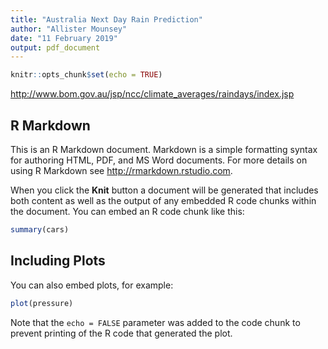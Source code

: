 ```yaml
---
title: "Australia Next Day Rain Prediction"
author: "Allister Mounsey"
date: "11 February 2019"
output: pdf_document
---
```


```r
knitr::opts_chunk$set(echo = TRUE)
```

<http://www.bom.gov.au/jsp/ncc/climate_averages/raindays/index.jsp>

## R Markdown

This is an R Markdown document. Markdown is a simple formatting syntax for authoring HTML, PDF, and MS Word documents. For more details on using R Markdown see <http://rmarkdown.rstudio.com>.

When you click the **Knit** button a document will be generated that includes both content as well as the output of any embedded R code chunks within the document. You can embed an R code chunk like this:

```r
summary(cars)
```

## Including Plots

You can also embed plots, for example:

```r
plot(pressure)
```

Note that the `echo = FALSE` parameter was added to the code chunk to prevent printing of the R code that generated the plot.
